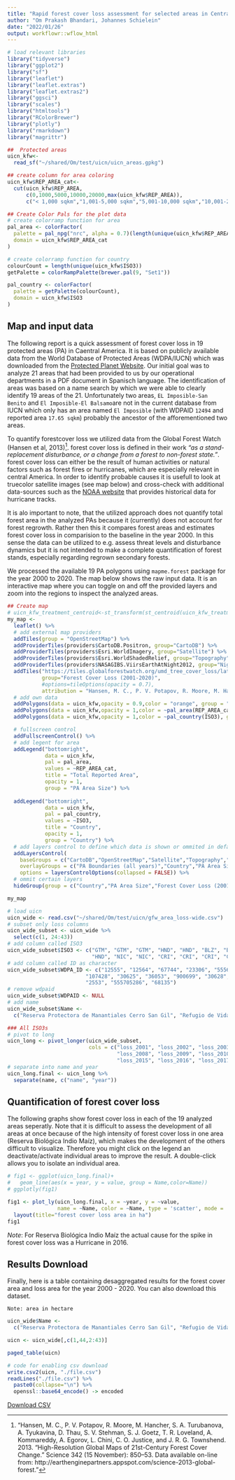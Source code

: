 ```yaml
---
title: "Rapid forest cover loss assessment for selected areas in Central America"
author: "Om Prakash Bhandari, Johannes Schielein"
date: "2022/01/26"
output: workflowr::wflow_html
---
```


```r
# load relevant libraries
library("tidyverse")
library("ggplot2")
library("sf")
library("leaflet")
library("leaflet.extras")
library("leaflet.extras2")
library("ggsci")
library("scales")
library("htmltools")
library("RColorBrewer")
library("plotly")
library("rmarkdown")
library("magrittr")
```

```r

##  Protected areas
uicn_kfw<-
  read_sf("~/shared/Om/test/uicn/uicn_areas.gpkg")

## create column for area coloring
uicn_kfw$REP_AREA_cat<-
  cut(uicn_kfw$REP_AREA,
      c(0,1000,5000,10000,20000,max(uicn_kfw$REP_AREA)),
      c("< 1,000 sqkm","1,001-5,000 sqkm","5,001-10,000 sqkm","10,001-20,000 sqkm",paste("20,001-",max(uicn_kfw$REP_AREA)," sqkm",sep="")))

```


```r

## Create Color Pals for the plot data
# create colorramp function for area
pal_area <- colorFactor(
  palette = pal_npg("nrc", alpha = 0.7)(length(unique(uicn_kfw$REP_AREA_cat))),
  domain = uicn_kfw$REP_AREA_cat
)

# create colorramp function for country
colourCount = length(unique(uicn_kfw$ISO3))
getPalette = colorRampPalette(brewer.pal(9, "Set1"))

pal_country <- colorFactor(
  palette = getPalette(colourCount),
  domain = uicn_kfw$ISO3
)

```

## Map and input data
The following report is a quick assessment of forest cover loss in 19 protected areas (PA) in Caentral America. It is based on publicly available data from the World Database of Protected Areas (WDPA/IUCN) which was downloaded from the [Protected Planet Website](https://www.protectedplanet.net/en/search-areas?geo_type=site). Our initial goal was to analyze 21 areas that had been provided to us by our operational departments in a PDF document in Spanisch language. The identification of areas was based on a name search by which we were able to clearly identify 19 areas of the 21. Unfortunately two areas, `EL Imposible-San Benito` and `El Imposible-El Balsamo`are not in the current database from IUCN which only has an area named `El Imposible` (with WDPAID `12494` and reported area `17.65 sqkm`) probably the ancestor of the afforementioned two areas. 

To quantify forestcover loss we utilized data from the Global Forest Watch (Hansen et al, 2013)[^1]. forest cover loss is defined in their work _"as a stand-replacement disturbance, or a change from a forest to non-forest state."_. forest cover loss can either be the result of human activities or natural factors such as forest fires or hurricanes, which are especially relevant in central America. In order to identify probable causes it is usefull to look at truecolor satellite images (see map below) and cross-check with additional data-sources such as the [NOAA website](https://coast.noaa.gov/hurricanes/#map=4/32/-80) that provides historical data for hurricane tracks. 

It is alo important to note, that the utilized approach does not quantify total forest area in the analyzed PAs because it (currently) does not account for forest regrowth. Rather then this it compares forest areas and estimates forest cover loss in comparision to the baseline in the year 2000. In this sense the data can be utilized to e.g. assess threat levels and disturbance dynamics but it is not intended to make a complete quantification of forest stands, especially regarding regrown secondary forests. 

[^1]: "Hansen, M. C., P. V. Potapov, R. Moore, M. Hancher, S. A. Turubanova, A. Tyukavina, D. Thau, S. V. Stehman, S. J. Goetz, T. R. Loveland, A. Kommareddy, A. Egorov, L. Chini, C. O. Justice, and J. R. G. Townshend. 2013. “High-Resolution Global Maps of 21st-Century Forest Cover Change.” Science 342 (15 November): 850–53. Data available on-line from: http://earthenginepartners.appspot.com/science-2013-global-forest."

We processed the available 19 PA polygons using `mapme.forest` package for the year 2000 to 2020. The map below shows the raw input data. It is an interactive  map where you can toggle on and off the provided layers and zoom into the regions to inspect the analyzed areas. 

```r

## Create map
# uicn_kfw_treatment_centroid<-st_transform(st_centroid(uicn_kfw_treatment_centroid),crs = 4326)
my_map <-
  leaflet() %>%
  # add external map providers
  addTiles(group = "OpenStreetMap") %>%
  addProviderTiles(providers$CartoDB.Positron, group="CartoDB") %>%
  addProviderTiles(providers$Esri.WorldImagery, group="Satellite") %>%
  addProviderTiles(providers$Esri.WorldShadedRelief, group="Topography") %>%
  addProviderTiles(providers$NASAGIBS.ViirsEarthAtNight2012, group="Nightlights") %>%
  addTiles("https://tiles.globalforestwatch.org/umd_tree_cover_loss/latest/dynamic/{z}/{x}/{y}.png",
           group="Forest Cover Loss (2001-2020)",
           #options=tileOptions(opacity = 0.7),
           attribution = "Hansen, M. C., P. V. Potapov, R. Moore, M. Hancher, S. A. Turubanova, A. Tyukavina, D. Thau, S. V. Stehman, S. J. Goetz, T. R. Loveland, A. Kommareddy, A. Egorov, L. Chini, C. O. Justice, and J. R. G. Townshend. 2013. “High-Resolution Global Maps of 21st-Century Forest Cover Change.” Science 342 (15 November): 850–53. Data available on-line from: http://earthenginepartners.appspot.com/science-2013-global-forest.")%>%
  # add own data
  addPolygons(data = uicn_kfw,opacity = 0.9,color = "orange", group = "PA Boundaries (all years)",label = ~htmlEscape(NAME),weight = 1)%>%
  addPolygons(data = uicn_kfw,opacity = 1,color = ~pal_area(REP_AREA_cat), group = "PA Area Size",label = ~htmlEscape(REP_AREA),weight = 1)%>%
  addPolygons(data = uicn_kfw,opacity = 1,color = ~pal_country(ISO3), group = "Country",label = ~htmlEscape(ISO3),weight = 1)%>%

  # fullscreen control
  addFullscreenControl() %>%
  # add legent for area
  addLegend("bottomright",
            data = uicn_kfw,
            pal = pal_area,
            values = ~REP_AREA_cat,
            title = "Total Reported Area",
            opacity = 1,
            group = "PA Area Size") %>% 
 
  addLegend("bottomright",
            data = uicn_kfw,
            pal = pal_country,
            values = ~ISO3,
            title = "Country",
            opacity = 1,
            group = "Country") %>% 
  # add layers control to define which data is shown or ommited in default view
  addLayersControl(
    baseGroups = c("CartoDB","OpenStreetMap","Satellite","Topography","Nightlights"), #"Toner",,"Regional Primary Forests (2001)"
    overlayGroups = c("PA Boundaries (all years)","Country","PA Area Size","Forest Cover Loss (2001-2020)"),
    options = layersControlOptions(collapsed = FALSE)) %>%
  # ommit certain layers
  hideGroup(group = c("Country","PA Area Size","Forest Cover Loss (2001-2020)"))

my_map
```

```r

# load uicn
uicn_wide <- read.csv("~/shared/Om/test/uicn/gfw_area_loss-wide.csv")
# subset only loss columns
uicn_wide_subset <- uicn_wide %>%
  select(c(1, 24:43))
# add column called ISO3
uicn_wide_subset$ISO3 <- c("GTM", "GTM", "GTM", "HND", "HND", "BLZ", "BLZ", "SLV", "SLV", "HND",
                           "HND", "NIC", "NIC", "CRI", "CRI", "CRI", "CRI", "PAN", "PAN")
# add column called ID as character
uicn_wide_subset$WDPA_ID <- c("12555", "12564", "67744", "23306", "555697537", "220100", "902744", "555592565",
                         "107428", "30625", "36053", "900699", "30628", "12493", "30599", "167",
                         "2553", "555705286", "68135")
# remove wdpaid
uicn_wide_subset$WDPAID <- NULL
# add name
uicn_wide_subset$Name <- 
  c("Reserva Protectora de Manantiales Cerro San Gil", "Refugio de Vida Silvestre Punta de Manabique", "Reserva de la Biósfera Sierra de las Minas", "Parque Nacional Cusuco", "Parque Nacional Cuyamel-Omoa", "Reserva Marina Port Honduras",  "Parque Nacional Sarstún Temash", "Complejo Barra de Santiago", "Manglar Bola de Monte", "Reserva Biológica Laguna Karataska", "Parque Nacional Río Kruta", "Reserva Biológica Marina Cayos Miskitos y Franja Costera", "Reserva Biológica Indio Maíz", "Refugio de Vida Silvestre Barra del Colorado", "Parque Nacional Tortuguero (terrestres)",  "Parque Nacional Tortuguero (Marino)", "Parque Internacional La Amistad Costa Rica",  "Parque Internacional La Amistad Panamá", "Humedal de importancia internacional San San Pond Sak")

### All ISO3s
# pivot to long
uicn_long <- pivot_longer(uicn_wide_subset,
                          cols = c("loss_2001", "loss_2002", "loss_2003", "loss_2004", "loss_2005", "loss_2006", "loss_2007",
                                   "loss_2008", "loss_2009", "loss_2010", "loss_2011", "loss_2012", "loss_2013", "loss_2014",
                                   "loss_2015", "loss_2016", "loss_2017", "loss_2018", "loss_2019", "loss_2020"))
# separate into name and year
uicn_long.final <- uicn_long %>%
  separate(name, c("name", "year"))
```

## Quantification of forest cover loss

The following graphs show forest cover loss in each of the 19 analyzed areas seperatly. Note that it is difficult to assess the development of all areas at once because of the high intensity of forest cover loss in one area (Reserva Biológica Indio Maíz), which makes the development of the others difficult to visualize. Therefore you might click on the legend an deactivate/activate individual areas to improve the result. A double-click allows you to isolate an individual area. 

```r
# fig1 <- ggplot(uicn_long.final)+
#   geom_line(aes(x = year, y = value, group = Name,color=Name))
# ggplotly(fig1)

fig1 <- plot_ly(uicn_long.final, x = ~year, y = ~value,
                name = ~Name, color = ~Name, type = 'scatter', mode = 'lines+markers') %>%
  layout(title="forest cover loss area in ha")
fig1
```

*Note*: For Reserva Biológica Indio Maíz the actual cause for the spike in forest cover loss was a Hurricane in 2016. 

## Results Download

Finally, here is a table containing desaggregated results for the forest cover area and loss area for the year 2000 - 2020. You can also download this dataset. 

`Note: area in hectare`

```r

uicn_wide$Name <- 
  c("Reserva Protectora de Manantiales Cerro San Gil", "Refugio de Vida Silvestre Punta de Manabique", "Reserva de la Biósfera Sierra de las Minas", "Parque Nacional Cusuco", "Parque Nacional Cuyamel-Omoa", "Reserva Marina Port Honduras",  "Parque Nacional Sarstún Temash", "Complejo Barra de Santiago", "Manglar Bola de Monte", "Reserva Biológica Laguna Karataska", "Parque Nacional Río Kruta", "Reserva Biológica Marina Cayos Miskitos y Franja Costera", "Reserva Biológica Indio Maíz", "Refugio de Vida Silvestre Barra del Colorado", "Parque Nacional Tortuguero (terrestres)",  "Parque Nacional Tortuguero (Marino)", "Parque Internacional La Amistad Costa Rica",  "Parque Internacional La Amistad Panamá", "Humedal de importancia internacional San San Pond Sak")

uicn <- uicn_wide[,c(1,44,2:43)]

paged_table(uicn)

# code for enabling csv download
write.csv2(uicn, "./file.csv")
readLines("./file.csv") %>% 
  paste0(collapse="\n") %>% 
  openssl::base64_encode() -> encoded

```
[Download CSV](`r sprintf('data:text/csv;base64,%s', encoded)`)